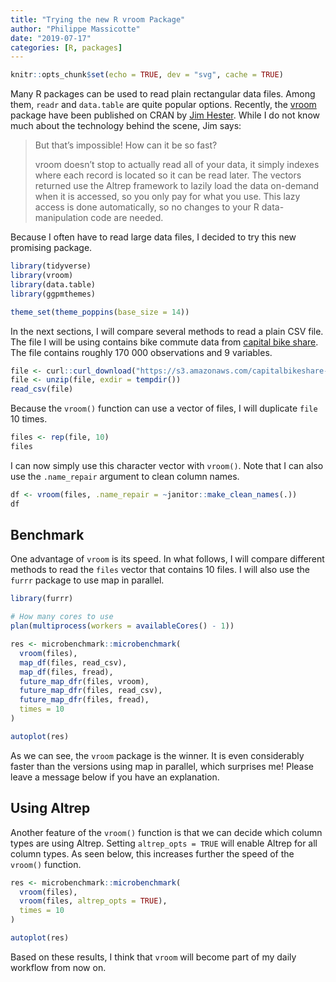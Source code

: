 ```yaml
---
title: "Trying the new R vroom Package"
author: "Philippe Massicotte"
date: "2019-07-17"
categories: [R, packages]
---
```


```r
knitr::opts_chunk$set(echo = TRUE, dev = "svg", cache = TRUE)
```

Many R packages can be used to read plain rectangular data files. Among them, `readr` and `data.table` are quite popular options. Recently, the [vroom](https://github.com/r-lib/vroom) package have been published on CRAN by [Jim Hester](https://twitter.com/jimhester_?lang=en). While I do not know much about the technology behind the scene, Jim says:

> But that’s impossible! How can it be so fast?
>
> vroom doesn’t stop to actually read all of your data, it simply indexes where each record is located so it can be read later. The vectors returned use the Altrep framework to lazily load the data on-demand when it is accessed, so you only pay for what you use. This lazy access is done automatically, so no changes to your R data-manipulation code are needed.

Because I often have to read large data files, I decided to try this new promising package.

```r
library(tidyverse)
library(vroom)
library(data.table)
library(ggpmthemes)

theme_set(theme_poppins(base_size = 14))
```

In the next sections, I will compare several methods to read a plain CSV file. The file I will be using contains bike commute data from [capital bike share](https://www.capitalbikeshare.com/system-data). The file contains roughly 170 000 observations and 9 variables.

```r
file <- curl::curl_download("https://s3.amazonaws.com/capitalbikeshare-data/201801-capitalbikeshare-tripdata.zip", destfile = tempfile(fileext = ".zip"))
file <- unzip(file, exdir = tempdir())
read_csv(file)
```

Because the `vroom()` function can use a vector of files, I will duplicate `file` 10 times.

```r
files <- rep(file, 10)
files
```

I can now simply use this character vector with `vroom()`. Note that I can also use the `.name_repair` argument to clean column names.

```r
df <- vroom(files, .name_repair = ~janitor::make_clean_names(.))
df
```

## Benchmark

One advantage of `vroom` is its speed. In what follows, I will compare different methods to read the `files` vector that contains 10 files. I will also use the `furrr` package to use map in parallel.

```r
library(furrr)

# How many cores to use
plan(multiprocess(workers = availableCores() - 1))

res <- microbenchmark::microbenchmark(
  vroom(files),
  map_df(files, read_csv),
  map_df(files, fread),
  future_map_dfr(files, vroom),
  future_map_dfr(files, read_csv),
  future_map_dfr(files, fread), 
  times = 10
)

autoplot(res)
```

As we can see, the `vroom` package is the winner. It is even considerably faster than the versions using map in parallel, which surprises me! Please leave a message below if you have an explanation.

## Using Altrep

Another feature of the `vroom()` function is that we can decide which column types are using Altrep. Setting `altrep_opts = TRUE` will enable Altrep for all column types. As seen below, this increases further the speed of the `vroom()` function.

```r
res <- microbenchmark::microbenchmark(
  vroom(files),
  vroom(files, altrep_opts = TRUE),
  times = 10
)

autoplot(res)
```

Based on these results, I think that `vroom` will become part of my daily workflow from now on.
